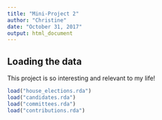 ```yaml
---
title: "Mini-Project 2"
author: "Christine"
date: "October 31, 2017"
output: html_document
--- 
```



## Loading the data

This project is so interesting and relevant to my life!

```r
load("house_elections.rda")
load("candidates.rda")
load("committees.rda")
load("contributions.rda")
```
